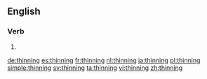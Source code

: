 ==English==

===Verb===
{{head|en}}

# {{present participle of|thin}}

[[de:thinning]]
[[es:thinning]]
[[fr:thinning]]
[[nl:thinning]]
[[ja:thinning]]
[[pl:thinning]]
[[simple:thinning]]
[[sv:thinning]]
[[ta:thinning]]
[[vi:thinning]]
[[zh:thinning]]